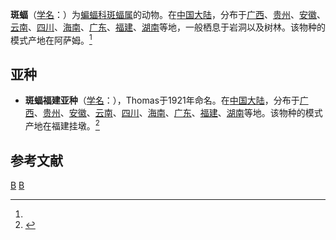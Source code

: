 {{Speciesbox
| taxon = Scotomanes ornatus
| binomial_authority = (Blyth, 1851)<ref name='id316'>{{cite web| url =http://www.bioinfo.cn/db05/BjdwSpecies.php?action=view&id=316| title =斑蝠| work =《中国动物物种编目数据库》| publisher =中国科学院微生物研究所| author =中国科学院动物研究所| accessdate =2009-03-27| deadurl =yes| archiveurl =https://web.archive.org/web/20160305070633/http://www.bioinfo.cn/db05/BjdwSpecies.php?action=view&id=316| archivedate =2016-03-05}}</ref>
}}

'''斑蝠'''（[[学名|学名]]：{{lang|la|''Scotomanes ornatus''}}）为[[蝙蝠科|蝙蝠科]][[斑蝠属|斑蝠属]]的动物。在[[中国大陆|中国大陆]]，分布于[[广西|广西]]、[[贵州|贵州]]、[[安徽|安徽]]、[[云南|云南]]、[[四川|四川]]、[[海南|海南]]、[[广东|广东]]、[[福建|福建]]、[[湖南|湖南]]等地，一般栖息于岩洞以及树林。该物种的模式产地在阿萨姆。<ref name='id316'/>

==亚种==
*'''斑蝠福建亚种'''（[[学名|学名]]：{{lang|la|''Scotomanes ornatus sinensis''}}），Thomas于1921年命名。在[[中国大陆|中国大陆]]，分布于[[广西|广西]]、[[贵州|贵州]]、[[安徽|安徽]]、[[云南|云南]]、[[四川|四川]]、[[海南|海南]]、[[广东|广东]]、[[福建|福建]]、[[湖南|湖南]]等地。该物种的模式产地在福建挂墩。<ref name='id317'>{{cite web| url =http://www.bioinfo.cn/db05/BjdwSpecies.php?action=view&id=317| title =斑蝠福建亚种| work =《中国动物物种编目数据库》| publisher =中国科学院微生物研究所| author =中国科学院动物研究所| accessdate =2009-03-27| deadurl =yes| archiveurl =https://web.archive.org/web/20160305002705/http://www.bioinfo.cn/db05/BjdwSpecies.php?action=view&id=317| archivedate =2016-03-05}}</ref>

== 参考文献 ==
{{reflist}}
{{Taxonbar|from=Q1078261}}

[[Category:斑蝠属|B]]
[[Category:_1851年描述的动物|B]]